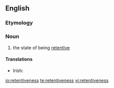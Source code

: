 ==English==

===Etymology===
{{suffix|retentive|ness}}

===Noun===
{{en-noun|-}}

# the state of being [[retentive]]

====Translations====
{{trans-top|state of being retentive}}
* Irish: {{t|ga|coinneálacht|f}}
{{trans-mid}}
{{trans-bottom}}

[[io:retentiveness]]
[[te:retentiveness]]
[[vi:retentiveness]]